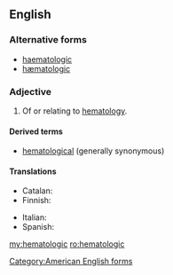 ==English==

===Alternative forms===
* [[haematologic]]
* [[hæmatologic]]

===Adjective===
{{en-adj|-}}

# Of or relating to [[hematology]].

====Derived terms====
* [[hematological]] (generally synonymous)

====Translations====
{{trans-top|of or relating to hematology}}
* Catalan: {{t|ca|hematològic}}
* Finnish: {{t|fi|hematologinen}}
{{trans-mid}}
* Italian: {{t|it|ematologico}}
* Spanish: {{t+|es|hematológico}}
{{trans-bottom}}

[[Category:American English forms]]

[[my:hematologic]]
[[ro:hematologic]]
